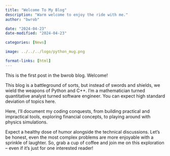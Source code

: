 ```yaml
---
title: "Welcome To My Blog"
description: "Warm welcome to enjoy the ride with me."
author: "bwrob"

date: "2024-04-23"
date-modified: "2024-04-23"

categories: [News]

image: ../../../logo/python_mug.png

format-links: [html]
---
```


This is the first post in the bwrob blog. Welcome!

This blog is a battleground of sorts, but instead of swords and shields, we wield the weapons of Python and C++. I'm a mathematician turned quantitative analyst turned software engineer. You can expect high standard deviation of topics here.

Here, I'll document my coding conquests, from building practical and impractical tools, exploring financial concepts, to playing around with physics simulations.

Expect a healthy dose of humor alongside the technical discussions. Let's be honest, even the most complex problems are more enjoyable with a sprinkle of laughter. So, grab a cup of coffee and join me on this exploration – even if it's just for one interested reader!

